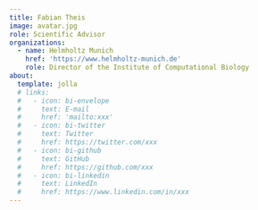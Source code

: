 ```yaml
---
title: Fabian Theis
image: avatar.jpg
role: Scientific Advisor
organizations:
  - name: Helmholtz Munich
    href: 'https://www.helmholtz-munich.de'
    role: Director of the Institute of Computational Biology
about:
  template: jolla
  # links:
  #   - icon: bi-envelope
  #     text: E-mail
  #     href: 'mailto:xxx'
  #   - icon: bi-twitter
  #     text: Twitter
  #     href: https://twitter.com/xxx
  #   - icon: bi-github
  #     text: GitHub
  #     href: https://github.com/xxx
  #   - icon: bi-linkedin
  #     text: LinkedIn
  #     href: https://www.linkedin.com/in/xxx
---
```

